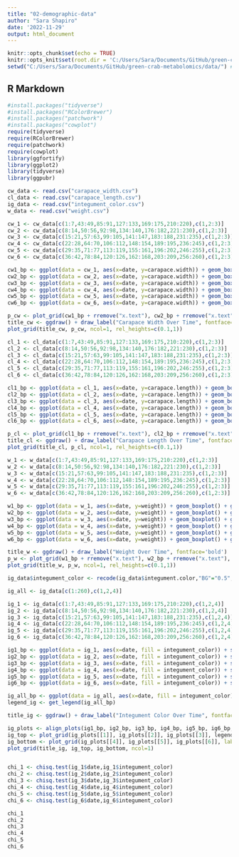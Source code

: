 ```yaml
---
title: "02-demographic-data"
author: "Sara Shapiro"
date: '2022-11-29'
output: html_document
---
```

  
```r
knitr::opts_chunk$set(echo = TRUE)
knitr::opts_knit$set(root.dir = 'C:/Users/Sara/Documents/GitHub/green-crab-metabolomics/data/') #Set root directory
setwd("C:/Users/Sara/Documents/GitHub/green-crab-metabolomics/data/") #Set root directory
```

## R Markdown

```r
#install.packages("tidyverse")
#install.packages("RColorBrewer")
#install.packages("patchwork")
#install.packages("cowplot")
require(tidyverse)
require(RColorBrewer)
require(patchwork)
require(cowplot)
library(ggfortify)
library(ggplot2)
library(tidyverse)
library(ggpubr)
```


```r
cw_data <- read.csv("carapace_width.csv")
cl_data <- read.csv("carapace_length.csv")
ig_data <- read.csv("integument_color.csv")
w_data <- read.csv("weight.csv")
```

```r
cw_1 <- cw_data[c(1:7,43:49,85:91,127:133,169:175,210:220),c(1,2:3)]
cw_2 <- cw_data[c(8:14,50:56,92:98,134:140,176:182,221:230),c(1,2:3)]
cw_3 <- cw_data[c(15:21,57:63,99:105,141:147,183:188,231:235),c(1,2:3)]
cw_4 <- cw_data[c(22:28,64:70,106:112,148:154,189:195,236:245),c(1,2:3)]
cw_5 <- cw_data[c(29:35,71:77,113:119,155:161,196:202,246:255),c(1,2:3)]
cw_6 <- cw_data[c(36:42,78:84,120:126,162:168,203:209,256:260),c(1,2:3)]

cw1_bp <- ggplot(data = cw_1, aes(x=date, y=carapace.width)) + geom_boxplot() + geom_jitter() + stat_compare_means() + labs(y = "Carapace Width", x = "Day") 
cw2_bp <- ggplot(data = cw_2, aes(x=date, y=carapace.width)) + geom_boxplot() + geom_jitter() + stat_compare_means() + labs(y = "Carapace Width", x = "Day") 
cw3_bp <- ggplot(data = cw_3, aes(x=date, y=carapace.width)) + geom_boxplot() + geom_jitter() + stat_compare_means() + labs(y = "Carapace Width", x = "Day") 
cw4_bp <- ggplot(data = cw_4, aes(x=date, y=carapace.width)) + geom_boxplot() + geom_jitter() + stat_compare_means() + labs(y = "Carapace Width", x = "Day") 
cw5_bp <- ggplot(data = cw_5, aes(x=date, y=carapace.width)) + geom_boxplot() + geom_jitter() + stat_compare_means() + labs(y = "Carapace Width", x = "Day") 
cw6_bp <- ggplot(data = cw_6, aes(x=date, y=carapace.width)) + geom_boxplot() + geom_jitter() + stat_compare_means() + labs(y = "Carapace Width", x = "Day") 

p_cw <- plot_grid(cw1_bp + rremove("x.text"), cw2_bp + rremove("x.text"), cw3_bp + rremove("x.text"), cw4_bp + rremove("x.text"), cw5_bp + rremove("x.text"), cw6_bp + rremove("x.text"), labels = c("1","2","3","4","5","6"), ncol=3, nrow=2)
title_cw <- ggdraw() + draw_label("Carapace Width Over Time", fontface='bold')
plot_grid(title_cw, p_cw, ncol=1, rel_heights=c(0.1,1))

```

```r
cl_1 <- cl_data[c(1:7,43:49,85:91,127:133,169:175,210:220),c(1,2:3)]
cl_2 <- cl_data[c(8:14,50:56,92:98,134:140,176:182,221:230),c(1,2:3)]
cl_3 <- cl_data[c(15:21,57:63,99:105,141:147,183:188,231:235),c(1,2:3)]
cl_4 <- cl_data[c(22:28,64:70,106:112,148:154,189:195,236:245),c(1,2:3)]
cl_5 <- cl_data[c(29:35,71:77,113:119,155:161,196:202,246:255),c(1,2:3)]
cl_6 <- cl_data[c(36:42,78:84,120:126,162:168,203:209,256:260),c(1,2:3)]

cl1_bp <- ggplot(data = cl_1, aes(x=date, y=carapace.length)) + geom_boxplot() + geom_jitter() + stat_compare_means() + labs(y = "Carapace Length", x = "Day") 
cl2_bp <- ggplot(data = cl_2, aes(x=date, y=carapace.length)) + geom_boxplot() + geom_jitter() + stat_compare_means() + labs(y = "Carapace Length", x = "Day") 
cl3_bp <- ggplot(data = cl_3, aes(x=date, y=carapace.length)) + geom_boxplot() + geom_jitter() + stat_compare_means() + labs(y = "Carapace Length", x = "Day") 
cl4_bp <- ggplot(data = cl_4, aes(x=date, y=carapace.length)) + geom_boxplot() + geom_jitter() + stat_compare_means() + labs(y = "Carapace Length", x = "Day") 
cl5_bp <- ggplot(data = cl_5, aes(x=date, y=carapace.length)) + geom_boxplot() + geom_jitter() + stat_compare_means() + labs(y = "Carapace Length", x = "Day") 
cl6_bp <- ggplot(data = cl_6, aes(x=date, y=carapace.length)) + geom_boxplot() + geom_jitter() + stat_compare_means() + labs(y = "Carapace Length", x = "Day") 

p_cl <- plot_grid(cl1_bp + rremove("x.text"), cl2_bp + rremove("x.text"), cl3_bp + rremove("x.text"), cl4_bp + rremove("x.text"), cl5_bp + rremove("x.text"), cl6_bp + rremove("x.text"), labels = c("1","2","3","4","5","6"), ncol=3, nrow=2)
title_cl <- ggdraw() + draw_label("Carapace Length Over Time", fontface='bold')
plot_grid(title_cl, p_cl, ncol=1, rel_heights=c(0.1,1))

```

```r
w_1 <- w_data[c(1:7,43:49,85:91,127:133,169:175,210:220),c(1,2:3)]
w_2 <- w_data[c(8:14,50:56,92:98,134:140,176:182,221:230),c(1,2:3)]
w_3 <- w_data[c(15:21,57:63,99:105,141:147,183:188,231:235),c(1,2:3)]
w_4 <- w_data[c(22:28,64:70,106:112,148:154,189:195,236:245),c(1,2:3)]
w_5 <- w_data[c(29:35,71:77,113:119,155:161,196:202,246:255),c(1,2:3)]
w_6 <- w_data[c(36:42,78:84,120:126,162:168,203:209,256:260),c(1,2:3)]

w1_bp <- ggplot(data = w_1, aes(x=date, y=weight)) + geom_boxplot() + geom_jitter() + stat_compare_means() + labs(y = "Weight", x = "Day") 
w2_bp <- ggplot(data = w_2, aes(x=date, y=weight)) + geom_boxplot() + geom_jitter() + stat_compare_means() + labs(y = "Weight", x = "Day") 
w3_bp <- ggplot(data = w_3, aes(x=date, y=weight)) + geom_boxplot() + geom_jitter() + stat_compare_means() + labs(y = "Weight", x = "Day") 
w4_bp <- ggplot(data = w_4, aes(x=date, y=weight)) + geom_boxplot() + geom_jitter() + stat_compare_means() + labs(y = "Weight", x = "Day") 
w5_bp <- ggplot(data = w_5, aes(x=date, y=weight)) + geom_boxplot() + geom_jitter() + stat_compare_means() + labs(y = "Weight", x = "Day") 
w6_bp <- ggplot(data = w_6, aes(x=date, y=weight)) + geom_boxplot() + geom_jitter() + stat_compare_means() + labs(y = "Weight", x = "Day") 

title_w <- ggdraw() + draw_label("Weight Over Time", fontface='bold')
p_w <- plot_grid(w1_bp + rremove("x.text"), w2_bp + rremove("x.text"), w3_bp + rremove("x.text"), w4_bp + rremove("x.text"), w5_bp + rremove("x.text"), w6_bp + rremove("x.text"), labels = c("1","2","3","4","5","6"), ncol=3, nrow=2)
plot_grid(title_w, p_w, ncol=1, rel_heights=c(0.1,1))


```

```r
ig_data$integument_color <- recode(ig_data$integument.color,"BG"="0.5","G"="1","YG"="1.5","Y"="2","YO"="2.5","O"="3","RO"="3.5")

ig_all <- ig_data[c(1:260),c(1,2,4)]

ig_1 <- ig_data[c(1:7,43:49,85:91,127:133,169:175,210:220),c(1,2,4)]
ig_2 <- ig_data[c(8:14,50:56,92:98,134:140,176:182,221:230),c(1,2,4)]
ig_3 <- ig_data[c(15:21,57:63,99:105,141:147,183:188,231:235),c(1,2,4)]
ig_4 <- ig_data[c(22:28,64:70,106:112,148:154,189:195,236:245),c(1,2,4)]
ig_5 <- ig_data[c(29:35,71:77,113:119,155:161,196:202,246:255),c(1,2,4)]
ig_6 <- ig_data[c(36:42,78:84,120:126,162:168,203:209,256:260),c(1,2,4)]

ig1_bp <- ggplot(data = ig_1, aes(x=date, fill = integument_color)) + scale_fill_manual(values = c("#00CCCC","#99FF33","#CCFF00","#FFFF00","#FFCC00","#FF9900","#FF6600")) + geom_bar() + theme(legend.position="none") + rremove("x.text") + labs(y = "Number of Crabs", x = "Day") 
ig2_bp <- ggplot(data = ig_2, aes(x=date, fill = integument_color)) + scale_fill_manual(values = c("#00CCCC","#99FF33","#CCFF00","#FFFF00","#FFCC00","#FF9900","#FF6600")) + geom_bar() + theme(legend.position="none") + rremove("x.text") + labs(y = "Number of Crabs", x = "Day") 
ig3_bp <- ggplot(data = ig_3, aes(x=date, fill = integument_color)) + scale_fill_manual(values = c("#99FF33","#CCFF00","#FFFF00","#FFCC00","#FF9900","#FF6600")) + geom_bar() + theme(legend.position="none") + rremove("x.text") + labs(y = "Number of Crabs", x = "Day") 
ig4_bp <- ggplot(data = ig_4, aes(x=date, fill = integument_color)) + scale_fill_manual(values = c("#99FF33","#CCFF00","#FFFF00","#FFCC00","#FF9900","#FF6600")) + geom_bar() + theme(legend.position="none") + rremove("x.text") + labs(y = "Number of Crabs", x = "Day") 
ig5_bp <- ggplot(data = ig_5, aes(x=date, fill = integument_color)) + scale_fill_manual(values = c("#00CCCC","#99FF33","#CCFF00","#FFFF00","#FFCC00","#FF9900","#FF6600")) + geom_bar() + theme(legend.position="none") + rremove("x.text") + labs(y = "Number of Crabs", x = "Day") 
ig6_bp <- ggplot(data = ig_6, aes(x=date, fill = integument_color)) + scale_fill_manual(values = c("#99FF33","#CCFF00","#FFFF00","#FFCC00","#FF9900","#FF6600")) + geom_bar() + theme(legend.position="none") + rremove("x.text") + labs(y = "Number of Crabs", x = "Day") 

ig_all_bp <- ggplot(data = ig_all, aes(x=date, fill = integument_color)) + scale_fill_manual(values = c("#00CCCC","#99FF33","#CCFF00","#FFFF00","#FFCC00","#FF9900","#FF6600")) + geom_bar() + labs(y = "Number of Crabs", x = "Day")
legend_ig <- get_legend(ig_all_bp)

title_ig <- ggdraw() + draw_label("Integument Color Over Time", fontface='bold')

ig_plots <- align_plots(ig1_bp, ig2_bp, ig3_bp, ig4_bp, ig5_bp, ig6_bp, align = 'v', axis = '1')
ig_top <- plot_grid(ig_plots[[1]], ig_plots[[2]], ig_plots[[3]], legend_ig, labels = c("1","2","3"), rel_widths = c(1, 1, 1, 1), nrow = 1)
ig_bottom <- plot_grid(ig_plots[[4]], ig_plots[[5]], ig_plots[[6]], labels = c("4","5","6"), rel_widths = c(1, 1, 1, 1), nrow = 1)
plot_grid(title_ig, ig_top, ig_bottom, ncol=1)


chi_1 <- chisq.test(ig_1$date,ig_1$integument_color)
chi_2 <- chisq.test(ig_2$date,ig_2$integument_color)
chi_3 <- chisq.test(ig_3$date,ig_3$integument_color)
chi_4 <- chisq.test(ig_4$date,ig_4$integument_color)
chi_5 <- chisq.test(ig_5$date,ig_5$integument_color)
chi_6 <- chisq.test(ig_6$date,ig_6$integument_color)

chi_1
chi_2
chi_3
chi_4
chi_5
chi_6
```